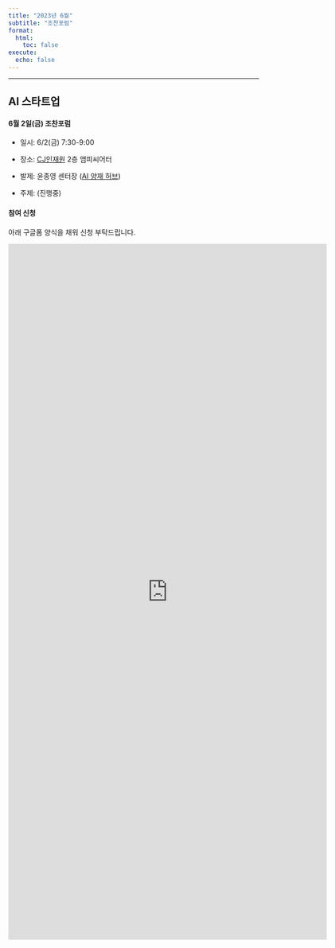 ```yaml
---
title: "2023년 6월"
subtitle: "조찬포럼"
format:
  html:
    toc: false
execute:
  echo: false
---
```


------------------------------------------------------------------------

## AI 스타트업

#### 6월 2일(금) 조찬포럼

-   일시: 6/2(금) 7:30-9:00

-   장소: [CJ인재원](https://naver.me/FGoeILmX) 2층 앰피씨어터

-   발제: 윤종영 센터장 ([AI 양재 허브](https://ai-yangjae.kr/com/com07.asp?scrID=0000000207&pageNum=5&subNum=5&ssubNum=1))

-   주제: (진행중)

#### 참여 신청

아래 구글폼 양식을 채워 신청 부탁드립니다.

<iframe src="https://docs.google.com/forms/d/e/1FAIpQLSezjw6UrRguzjsZkyCFikRaSZF5gSk79TRrAipct9bjqiTbAg/viewform?embedded=true" width="640" height="1400" frameborder="0" marginheight="0" marginwidth="0">

Loading...

</iframe>
